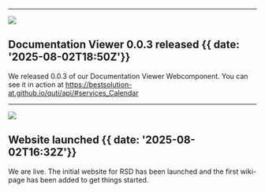 

---

![](@/images/doc-viewer-v0.0.3.png)

## Documentation Viewer 0.0.3 released {{ date: '2025-08-02T18:50Z'}}

We released 0.0.3 of our Documentation Viewer Webcomponent. You can see it in action at https://bestsolution-at.github.io/quti/api/#services_Calendar

---

![](@/images/website.png)

## Website launched {{ date: '2025-08-02T16:32Z'}}

We are live. The initial website for RSD has been launched and the first wiki-page has been
added to get things started.
